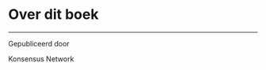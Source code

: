 # Over dit boek {.unnumbered}



------------------------------------------------------------------------

Gepubliceerd door

::: scshape
Konsensus Network
:::
